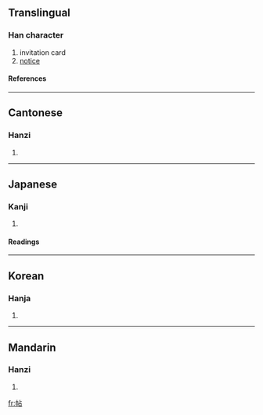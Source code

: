 ==Translingual==
===Han character===
{{Han char|rn=50|rad=巾|as=05|sn=8|four=4126<sub>0</sub>|canj=中月卜口 (LBYR)}}
# invitation card
# [[notice]]
====References====
{{Han ref|kx=0330.010|dkj=08849|dj=0635.200|hdz=10733.060|uh=5E16|ud=24086|bh=A9AB|bd=43435}}
----
==Cantonese==
===Hanzi===
{{yue-hanzi|jyut=|y=tip3}}
# {{defn|Cantonese}}
----
==Japanese==
===Kanji===
{{ja-kanji|grade=|rs=巾05}}
# {{defn|Japanese}} 
====Readings====
{{ja-readings|on=[[じょう]] (jō), [[ちょう]] (chō)|kun=[[かきもの]] (kakimono)}}
----
==Korean==
===Hanja===
{{ko-hanja|hangeul=[[첩]], [[체]]|rv=cheop, che|mr=ch'ŏp, ch'e}}
# {{defn|Korean}}
----
==Mandarin==
===Hanzi===
{{cmn-hanzi|pin=[[tiē]] ([[tie1]]), [[tiě]] ([[tie3]]), [[tiè]] ([[tie4]])|wg=t'ieh<sup>1</sup>, t'ieh<sup>3</sup>, t'ieh<sup>4</sup>}}
# {{defn|Mandarin}}

[[fr:帖]]